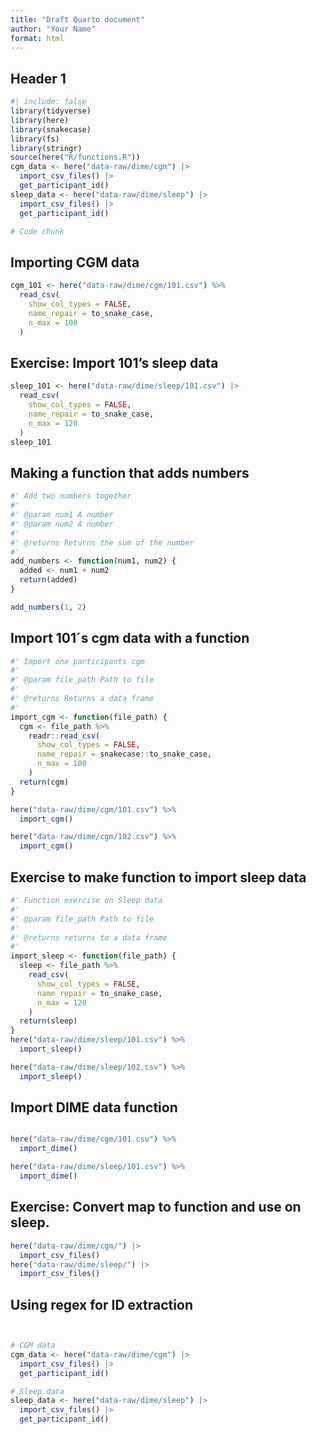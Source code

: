 ```yaml
---
title: "Draft Quarto document"
author: "Your Name"
format: html
---
```


## Header 1

```r
#| include: false
library(tidyverse)
library(here)
library(snakecase)
library(fs)
library(stringr)
source(here("R/functions.R"))
cgm_data <- here("data-raw/dime/cgm") |>
  import_csv_files() |>
  get_participant_id()
sleep_data <- here("data-raw/dime/sleep") |>
  import_csv_files() |>
  get_participant_id()
```

```r
# Code chunk
```

## Importing CGM data

```r
cgm_101 <- here("data-raw/dime/cgm/101.csv") %>%
  read_csv(
    show_col_types = FALSE,
    name_repair = to_snake_case,
    n_max = 100
  )
```
## Exercise: Import 101's sleep data

```r
sleep_101 <- here("data-raw/dime/sleep/101.csv") |>
  read_csv(
    show_col_types = FALSE,
    name_repair = to_snake_case,
    n_max = 120
  )
sleep_101
```

## Making a function that adds numbers

```r
#' Add two numbers together
#'
#' @param num1 A number
#' @param num2 A number
#'
#' @returns Returns the sum of the number
#'
add_numbers <- function(num1, num2) {
  added <- num1 + num2
  return(added)
}

add_numbers(1, 2)
```

## Import 101´s cgm data with a function

```r
#' Import one participants cgm
#'
#' @param file_path Path to file
#'
#' @returns Returns a data frame
#'
import_cgm <- function(file_path) {
  cgm <- file_path %>%
    readr::read_csv(
      show_col_types = FALSE,
      name_repair = snakecase::to_snake_case,
      n_max = 100
    )
  return(cgm)
}

here("data-raw/dime/cgm/101.csv") %>%
  import_cgm()

here("data-raw/dime/cgm/102.csv") %>%
  import_cgm()
```
## Exercise to make function to import sleep data

```r
#' Function exercise on Sleep data
#'
#' @param file_path Path to file
#'
#' @returns returns to a data frame
#'
import_sleep <- function(file_path) {
  sleep <- file_path %>%
    read_csv(
      show_col_types = FALSE,
      name_repair = to_snake_case,
      n_max = 120
    )
  return(sleep)
}
here("data-raw/dime/sleep/101.csv") %>%
  import_sleep()

here("data-raw/dime/sleep/102.csv") %>%
  import_sleep()
```

## Import DIME data function

```r
```


```r
here("data-raw/dime/cgm/101.csv") %>%
  import_dime()

here("data-raw/dime/sleep/101.csv") %>%
  import_dime()
```
## Exercise: Convert map to function and use on sleep.

```r
here("data-raw/dime/cgm/") |>
  import_csv_files()
here("data-raw/dime/sleep/") |>
  import_csv_files()
```

## Using regex for ID extraction

```r

```

```r
```
```r
# CGM data
cgm_data <- here("data-raw/dime/cgm") |>
  import_csv_files() |>
  get_participant_id()

# Sleep data
sleep_data <- here("data-raw/dime/sleep") |>
  import_csv_files() |>
  get_participant_id()
```
